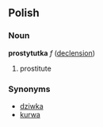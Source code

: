 ==Polish==
===Noun===
'''prostytutka''' ''f'' ([[Wiktionary Appendix:Polish hard feminine noun declension|declension]])
# prostitute

===Synonyms===
* [[dziwka]]
* [[kurwa]]